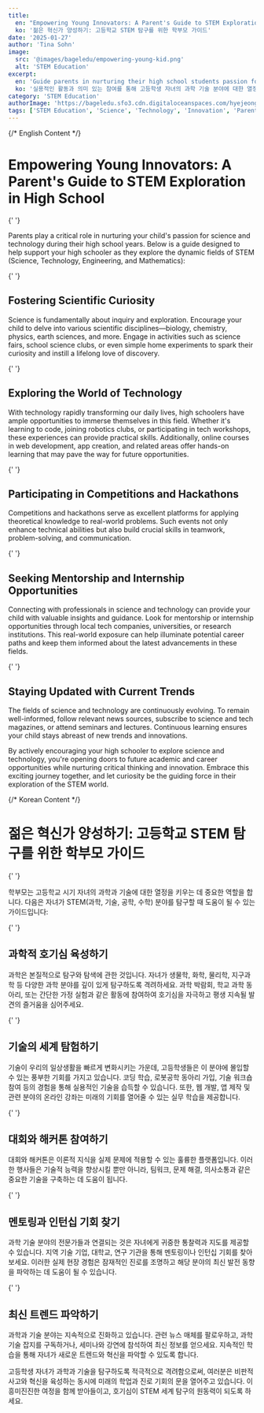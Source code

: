 ```yaml
---
title:
  en: "Empowering Young Innovators: A Parent's Guide to STEM Exploration in High School"
  ko: '젊은 혁신가 양성하기: 고등학교 STEM 탐구를 위한 학부모 가이드'
date: '2025-01-27'
author: 'Tina Sohn'
image:
  src: '@images/bageledu/empowering-young-kid.png'
  alt: 'STEM Education'
excerpt:
  en: 'Guide parents in nurturing their high school students passion for science and technology through practical activities and meaningful engagement'
  ko: '실용적인 활동과 의미 있는 참여를 통해 고등학생 자녀의 과학 기술 분야에 대한 열정을 키우는 방법을 안내합니다'
category: 'STEM Education'
authorImage: 'https://bageledu.sfo3.cdn.digitaloceanspaces.com/hyejeong.jpg'
tags: ['STEM Education', 'Science', 'Technology', 'Innovation', 'Parent Guide']
---
```


{/* English Content */}

<div class="en-content" x-show="$store.language !== 'ko'">
  <h1>Empowering Young Innovators: A Parent's Guide to STEM Exploration in High School</h1>

{' '}

<p>
  Parents play a critical role in nurturing your child's passion for science and
  technology during their high school years. Below is a guide designed to help
  support your high schooler as they explore the dynamic fields of STEM
  (Science, Technology, Engineering, and Mathematics):
</p>

{' '}

<h2>Fostering Scientific Curiosity</h2>
<p>
  Science is fundamentally about inquiry and exploration. Encourage your child
  to delve into various scientific disciplines—biology, chemistry, physics,
  earth sciences, and more. Engage in activities such as science fairs, school
  science clubs, or even simple home experiments to spark their curiosity and
  instill a lifelong love of discovery.
</p>

{' '}

<h2>Exploring the World of Technology</h2>
<p>
  With technology rapidly transforming our daily lives, high schoolers have
  ample opportunities to immerse themselves in this field. Whether it's learning
  to code, joining robotics clubs, or participating in tech workshops, these
  experiences can provide practical skills. Additionally, online courses in web
  development, app creation, and related areas offer hands-on learning that may
  pave the way for future opportunities.
</p>

{' '}

<h2>Participating in Competitions and Hackathons</h2>
<p>
  Competitions and hackathons serve as excellent platforms for applying
  theoretical knowledge to real-world problems. Such events not only enhance
  technical abilities but also build crucial skills in teamwork,
  problem-solving, and communication.
</p>

{' '}

<h2>Seeking Mentorship and Internship Opportunities</h2>
<p>
  Connecting with professionals in science and technology can provide your child
  with valuable insights and guidance. Look for mentorship or internship
  opportunities through local tech companies, universities, or research
  institutions. This real-world exposure can help illuminate potential career
  paths and keep them informed about the latest advancements in these fields.
</p>

{' '}

<h2>Staying Updated with Current Trends</h2>
<p>
  The fields of science and technology are continuously evolving. To remain
  well-informed, follow relevant news sources, subscribe to science and tech
  magazines, or attend seminars and lectures. Continuous learning ensures your
  child stays abreast of new trends and innovations.
</p>

  <p>
    By actively encouraging your high schooler to explore science and technology, you're opening doors to future academic and career opportunities while nurturing critical thinking and innovation. Embrace this exciting journey together, and let curiosity be the guiding force in their exploration of the STEM world.
  </p>
</div>

{/* Korean Content */}

<div class="ko-content" x-show="$store.language === 'ko'">
  <h1>젊은 혁신가 양성하기: 고등학교 STEM 탐구를 위한 학부모 가이드</h1>

{' '}

<p>
  학부모는 고등학교 시기 자녀의 과학과 기술에 대한 열정을 키우는 데 중요한
  역할을 합니다. 다음은 자녀가 STEM(과학, 기술, 공학, 수학) 분야를 탐구할 때
  도움이 될 수 있는 가이드입니다:
</p>

{' '}

<h2>과학적 호기심 육성하기</h2>
<p>
  과학은 본질적으로 탐구와 탐색에 관한 것입니다. 자녀가 생물학, 화학, 물리학,
  지구과학 등 다양한 과학 분야를 깊이 있게 탐구하도록 격려하세요. 과학 박람회,
  학교 과학 동아리, 또는 간단한 가정 실험과 같은 활동에 참여하여 호기심을
  자극하고 평생 지속될 발견의 즐거움을 심어주세요.
</p>

{' '}

<h2>기술의 세계 탐험하기</h2>
<p>
  기술이 우리의 일상생활을 빠르게 변화시키는 가운데, 고등학생들은 이 분야에
  몰입할 수 있는 풍부한 기회를 가지고 있습니다. 코딩 학습, 로봇공학 동아리 가입,
  기술 워크숍 참여 등의 경험을 통해 실용적인 기술을 습득할 수 있습니다. 또한, 웹
  개발, 앱 제작 및 관련 분야의 온라인 강좌는 미래의 기회를 열어줄 수 있는 실무
  학습을 제공합니다.
</p>

{' '}

<h2>대회와 해커톤 참여하기</h2>
<p>
  대회와 해커톤은 이론적 지식을 실제 문제에 적용할 수 있는 훌륭한 플랫폼입니다.
  이러한 행사들은 기술적 능력을 향상시킬 뿐만 아니라, 팀워크, 문제 해결,
  의사소통과 같은 중요한 기술을 구축하는 데 도움이 됩니다.
</p>

{' '}

<h2>멘토링과 인턴십 기회 찾기</h2>
<p>
  과학 기술 분야의 전문가들과 연결되는 것은 자녀에게 귀중한 통찰력과 지도를
  제공할 수 있습니다. 지역 기술 기업, 대학교, 연구 기관을 통해 멘토링이나 인턴십
  기회를 찾아보세요. 이러한 실제 현장 경험은 잠재적인 진로를 조명하고 해당
  분야의 최신 발전 동향을 파악하는 데 도움이 될 수 있습니다.
</p>

{' '}

<h2>최신 트렌드 파악하기</h2>
<p>
  과학과 기술 분야는 지속적으로 진화하고 있습니다. 관련 뉴스 매체를 팔로우하고,
  과학 기술 잡지를 구독하거나, 세미나와 강연에 참석하여 최신 정보를 얻으세요.
  지속적인 학습을 통해 자녀가 새로운 트렌드와 혁신을 파악할 수 있도록 합니다.
</p>

  <p>
    고등학생 자녀가 과학과 기술을 탐구하도록 적극적으로 격려함으로써, 여러분은 비판적 사고와 혁신을 육성하는 동시에 미래의 학업과 진로 기회의 문을 열어주고 있습니다. 이 흥미진진한 여정을 함께 받아들이고, 호기심이 STEM 세계 탐구의 원동력이 되도록 하세요.
  </p>
</div>
